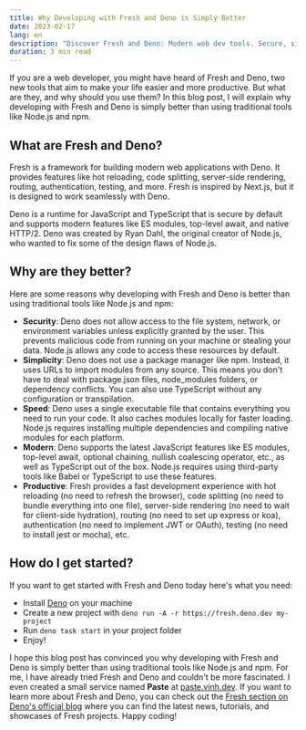 ```yaml
---
title: Why Developing with Fresh and Deno is Simply Better
date: 2023-02-17
lang: en
description: "Discover Fresh and Deno: Modern web dev tools. Secure, simple, speedy. Say goodbye to Node.js/npm complexities. Start coding with Fresh and Deno now!"
duration: 3 min read
---
```


If you are a web developer, you might have heard of Fresh and Deno, two new tools that aim to make your life easier and more productive. But what are they, and why should you use them? In this blog post, I will explain why developing with Fresh and Deno is simply better than using traditional tools like Node.js and npm.

## What are Fresh and Deno?

Fresh is a framework for building modern web applications with Deno. It provides features like hot reloading, code splitting, server-side rendering, routing, authentication, testing, and more. Fresh is inspired by Next.js, but it is designed to work seamlessly with Deno.

Deno is a runtime for JavaScript and TypeScript that is secure by default and supports modern features like ES modules, top-level await, and native HTTP/2. Deno was created by Ryan Dahl, the original creator of Node.js, who wanted to fix some of the design flaws of Node.js.

## Why are they better?

Here are some reasons why developing with Fresh and Deno is better than using traditional tools like Node.js and npm:

- **Security**: Deno does not allow access to the file system, network, or environment variables unless explicitly granted by the user. This prevents malicious code from running on your machine or stealing your data. Node.js allows any code to access these resources by default.
- **Simplicity**: Deno does not use a package manager like npm. Instead, it uses URLs to import modules from any source. This means you don't have to deal with package.json files, node_modules folders, or dependency conflicts. You can also use TypeScript without any configuration or transpilation.
- **Speed**: Deno uses a single executable file that contains everything you need to run your code. It also caches modules locally for faster loading. Node.js requires installing multiple dependencies and compiling native modules for each platform.
- **Modern**: Deno supports the latest JavaScript features like ES modules, top-level await, optional chaining, nullish coalescing operator, etc., as well as TypeScript out of the box. Node.js requires using third-party tools like Babel or TypeScript to use these features.
- **Productive**: Fresh provides a fast development experience with hot reloading (no need to refresh the browser), code splitting (no need to bundle everything into one file), server-side rendering (no need to wait for client-side hydration), routing (no need to set up express or koa), authentication (no need to implement JWT or OAuth), testing (no need to install jest or mocha), etc.

## How do I get started?

If you want to get started with Fresh and Deno today here's what you need:

- Install [Deno](https://deno.land/#installation) on your machine
- Create a new project with `deno run -A -r https://fresh.deno.dev my-project`
- Run `deno task start` in your project folder
- Enjoy!

I hope this blog post has convinced you why developing with Fresh and Deno is simply better than using traditional tools like Node.js and npm. For me, I have already tried Fresh and Deno and couldn't be more fascinated. I even created a small service named **Paste** at [paste.vinh.dev](https://paste.vinh.dev). If you want to learn more about Fresh and Deno, you can check out the [Fresh section on Deno's official blog](https://deno.com/blog?tag=fresh) where you can find the latest news, tutorials, and showcases of Fresh projects. Happy coding!
